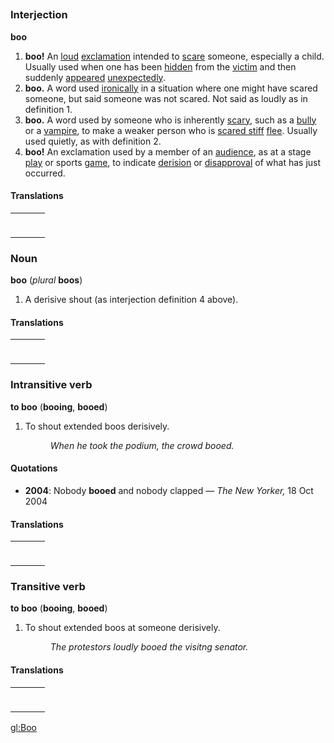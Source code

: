 =={{en}}==
===Interjection===
'''boo'''

# '''boo!''' An [[loud]] [[exclamation]] intended to [[scare]] someone, especially a child.  Usually used when one has been [[hidden]] from the [[victim]] and then suddenly [[appear]]ed [[unexpectedly]].
# '''boo.''' A word used [[ironically]] in a situation where one might have scared someone, but said someone was not scared.  Not said as loudly as in definition 1.
# '''boo.''' A word used by someone who is inherently [[scary]], such as a [[bully]] or a [[vampire]], to make a weaker person who is [[scared stiff]] [[flee]].  Usually used quietly, as with definition 2.
# '''boo!''' An exclamation used by a member of an [[audience]], as at a stage [[play]] or sports [[game]], to indicate [[derision]] or [[disapproval]] of what has just occurred.

====Translations====

{| border=0  width=100%
|-
|bgcolor="#FFFFE0" valign=top width=48%|
{|
<!--Put translations for languages from A to I here-->
|}
| width=1% |
|bgcolor="#FFFFE0" valign=top width=48%|
{|
<!--Put translations for languages from J to Z here-->
|}
|}

===Noun===
'''boo''' (''plural'' '''boos''')

# A derisive shout (as interjection definition 4 above).

====Translations====


{| border=0  width=100%
|-
|bgcolor="#FFFFE0" valign=top width=48%|
{|
<!--Put translations for languages from A to I here-->
|}
| width=1% |
|bgcolor="#FFFFE0" valign=top width=48%|
{|
<!--Put translations for languages from J to Z here-->
|}
|}

===Intransitive verb===
'''to boo''' ('''booing''', '''booed''')

#To shout extended boos derisively.
#: ''When he took the podium, the crowd booed.''

====Quotations====
*'''2004''': Nobody '''booed''' and nobody clapped &mdash; ''The New Yorker,'' 18 Oct 2004

====Translations====

{| border=0  width=100%
|-
|bgcolor="#FFFFE0" valign=top width=48%|
{|
<!--Put translations for languages from A to I here-->
|}
| width=1% |
|bgcolor="#FFFFE0" valign=top width=48%|
{|
<!--Put translations for languages from J to Z here-->
|}
|}

===Transitive verb===
'''to boo''' ('''booing''', '''booed''')

#To shout extended boos at someone derisively.
#:''The protestors loudly booed the visitng senator.''



====Translations====

{| border=0  width=100%
|-
|bgcolor="#FFFFE0" valign=top width=48%|
{|
<!--Put translations for languages from A to I here-->
|}
| width=1% |
|bgcolor="#FFFFE0" valign=top width=48%|
{|
<!--Put translations for languages from J to Z here-->
|}
|}

[[gl:Boo]]